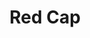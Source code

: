 ---
title: "Red Cap"
meta_title: "Red Cap craft"
description: "Craft de Red Cap"
rank: "e"
draft: false
name: "Red Cap"
recipe_img: "https://wiki.pokexgames.com/images/0/0f/Red_Cap.png"
level: 10
craft_time: 180
result: 1
value_npc: 1
ingredients:
  - name: "Bulb"
    quantity: 2
    item_img: "https://wiki.pokexgames.com/images/b/b3/Bulb.png"
    value_npc: 1
  - name: "Seed"
    quantity: 72
    item_img: "https://wiki.pokexgames.com/images/2/2e/Seed.png"
    value_npc: 1
  - name: "Style Point"
    quantity: 200
    item_img: "https://wiki.pokexgames.com/images/e/e0/Style_point.png"
    value_npc: 1
---